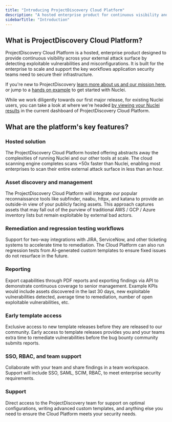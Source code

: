 ```yaml
---
title: "Introducing ProjectDiscovery Cloud Platform"
description: "A hosted enterprise product for continuous visibility and vulnerability scanning"
sidebarTitle: "Introduction"
---
```

## What is ProjectDiscovery Cloud Platform? 

ProjectDiscovery Cloud Platform is a hosted, enterprise product designed to provide continuous visibility across your external attack surface by detecting exploitable vulnerabilities and misconfigurations. 
It is built for the enterprise to scale and support the key workflows application security teams need to secure their infrastructure.

If you're new to ProjectDiscovery [learn more about us and our mission here](https://projectdiscovery.io/), or jump to a [hands on example](/getstarted-overview) to get started with Nuclei. 

<Note> While we work diligently towards our first major release, for existing Nuclei users, you can take a look at where we're headed [by viewing your Nuclei results](/cloud/nuclei-integration) in the current dashboard of ProjectDiscovery Cloud Platform. </Note> 

## What are the platform's key features? 

### Hosted solution

The ProjectDiscovery Cloud Platform hosted offering abstracts away the complexities of running Nuclei and our other tools at scale. 
The cloud scanning engine completes scans +50x faster than Nuclei, enabling most enterprises to scan their entire external attack surface in less than an hour.

### Asset discovery and management

The ProjectDiscovery Cloud Platform will integrate our popular reconnaissance tools like subfinder, naabu, httpx, and katana to provide an outside-in view of your publicly facing assets. 
This approach captures assets that may fall out of the purview of traditional AWS / GCP / Azure inventory lists but remain exploitable by external bad actors. 

### Remediation and regression testing workflows

Support for two-way integrations with JIRA, ServiceNow, and other ticketing systems to accelerate time to remediation. The Cloud Platform can also run regression tests from AI-generated custom templates to ensure fixed issues do not resurface in the future.

### Reporting 

Export capabilities through PDF reports and exporting findings via API to demonstrate continuous coverage to senior management. 
Example KPIs would include assets discovered in the last 30 days, new exploitable vulnerabilities detected, average time to remediation, number of open exploitable vulnerabilities, etc.

### Early template access

Exclusive access to new template releases before they are released to our community. Early access to template releases provides you and your teams extra time to remediate vulnerabilities before the bug bounty community submits reports.

### SSO, RBAC, and team support

Collaborate with your team and share findings in a team workspace. Support will include SSO, SAML, SCIM, RBAC, to meet enterprise security requirements.

### Support

Direct access to the ProjectDiscovery team for support on optimal configurations, writing advanced custom templates, and anything else you need to ensure the Cloud Platform meets your security needs.